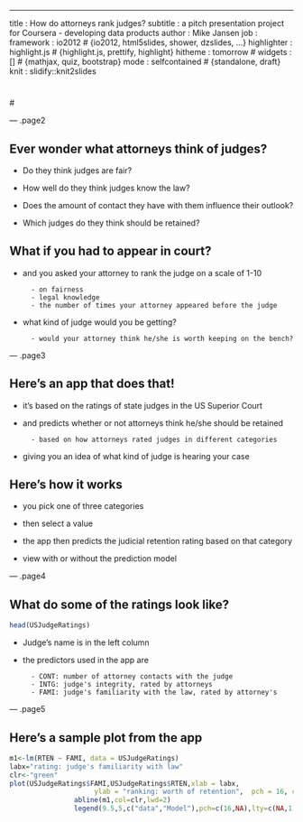 ---
title       : How do attorneys rank judges?
subtitle    : a pitch presentation project for Coursera - developing data products
author      : Mike Jansen
job         : 
framework   : io2012        # {io2012, html5slides, shower, dzslides, ...}
highlighter : highlight.js  # {highlight.js, prettify, highlight}
hitheme     : tomorrow      # 
widgets     : []            # {mathjax, quiz, bootstrap}
mode        : selfcontained # {standalone, draft}
knit        : slidify::knit2slides


# <!-- https://datamj2.github.io/ddd_wk04_proj/#/ -->
# <style>
# 
# <!-- /* line 183, ../scss/default.scss */ -->
# slides > slide:not(.nobackground):after {
#   <!-- font-size: 12pt; -->
#   <!-- content: attr(data-slide-num) "/" attr(data-total-slides); -->
#   content: "2/5" ;
#   <!-- position: absolute; -->
#   <!-- bottom: 20px; -->
#   <!-- right: 60px; -->
#   <!-- line-height: 1.9; -->
#   <!-- color: darkred -->
# }
# </style>

--- .page2

## Ever wonder what attorneys think of judges?

- Do they think judges are fair?

- How well do they think judges know the law?

- Does the amount of contact they have with them influence their outlook?

- Which judges do they think should be retained?



## What if you had to appear in court?

- and you asked your attorney to rank the judge on a scale of 1-10

        - on fairness
        - legal knowledge
        - the number of times your attorney appeared before the judge


- what kind of judge would you be getting?

        - would your attorney think he/she is worth keeping on the bench?
<!-- <br> -->
<!-- <br> -->
<!-- <br> -->
<!-- <br> -->
<!-- --- .class #id -->

--- .page3

## Here's an app that does that!

- it's based on the ratings of state judges in the US Superior Court

- and predicts whether or not attorneys think he/she should be retained

        - based on how attorneys rated judges in different categories
        
- giving you an idea of what kind of judge is hearing your case

## Here's how it works

 - you pick one of three categories
 
 - then select a value
 
 - the app then predicts the judicial retention rating based on that category
 
 - view with or without the prediction model

--- .page4

## What do some of the ratings look like? 
```r
head(USJudgeRatings)
```

- Judge's name is in the left column

- the predictors used in the app are 

        - CONT: number of attorney contacts with the judge
        - INTG: judge's integrity, rated by attorneys
        - FAMI: judge's familiarity with the law, rated by attorney's

        


--- .page5

## Here's a sample plot from the app
```r
m1<-lm(RTEN ~ FAMI, data = USJudgeRatings)
labx="rating: judge's familiarity with law"
clr<-"green"
plot(USJudgeRatings$FAMI,USJudgeRatings$RTEN,xlab = labx, 
                     ylab = "ranking: worth of retention",  pch = 16, col=clr,xlim = c(5.5, 10.5), ylim = c(4, 11)) 
                abline(m1,col=clr,lwd=2)
                legend(9.5,5,c("data","Model"),pch=c(16,NA),lty=c(NA,1),lwd=c(NA,2),col=c("green","green"))
```

